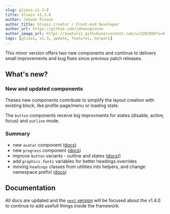 ```yaml
---
slug: glsass-v1-3-0
title: Glsass v1.3.0
author: Johann Pinson
author_title: Glsass creator / Front-end Developer
author_url: https://github.com/johannpinson
author_image_url: https://avatars1.githubusercontent.com/u/2202989?v=4
tags: [glsass, v1.3, update, features, helpers]
---
```


This minor version offers two new components and continue to delivers small
improvements and bug fixes since previous patch releases.

<!--truncate-->

## What's new?

### New and updated components

Theses new components contribute to simplify the layout creation with existing
block, like profile page/menu or loading state.

The `button` components receive big improvments for states (disable, active,
focus) and `outline` mode.

### Summary

- new `avatar` component ([docs](/docs/components/avatar))
- new `progress` component ([docs](/docs/components/progress))
- improve `button` variants - outline and states
  ([docs](/docs/components/button)))
- add `graphics.fonts` variables for better headings overrides
- moving `headings` classes from utilities into helpers, and change namespace
  prefix! ([docs](/docs/helpers/headings))

## Documentation

All docs are updated and the [`next` version](/versions) will be focused about
the v1.4.0 to continue to add usefull things inside the framework.
